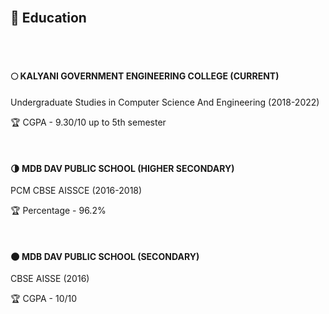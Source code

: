 <br />

## 🎯 Education

<br />
<br />

#### 🌕 KALYANI GOVERNMENT ENGINEERING COLLEGE (CURRENT)


Undergraduate Studies in Computer Science And Engineering (2018-2022) 


🏆 CGPA - 9.30/10 up to 5th semester

<br />

#### 🌗 MDB DAV PUBLIC SCHOOL (HIGHER SECONDARY)



PCM CBSE AISSCE (2016-2018)


🏆 Percentage - 96.2%

<br />

#### 🌑 MDB DAV PUBLIC SCHOOL (SECONDARY)

CBSE AISSE (2016)

🏆 CGPA - 10/10

<br />